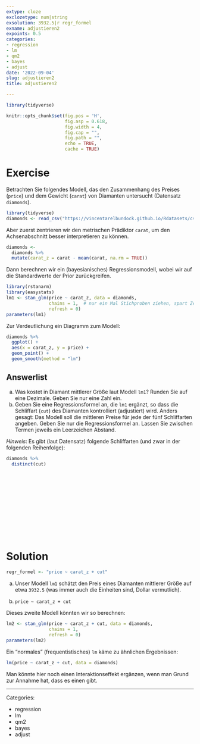 ```yaml
---
extype: cloze
exclozetype: num|string
exsolution: 3932.5|r regr_formel
exname: adjustieren2
expoints: 0.5
categories:
- regression
- lm
- qm2
- bayes
- adjust
date: '2022-09-04'
slug: adjustieren2
title: adjustieren2

---
```




```r
library(tidyverse)

```


```r
knitr::opts_chunk$set(fig.pos = 'H',
                      fig.asp = 0.618,
                      fig.width = 4,
                      fig.cap = "", 
                      fig.path = "",
                      echo = TRUE,
                      cache = TRUE)
```





# Exercise


Betrachten Sie folgendes Modell, das den Zusammenhang des Preises (`price`) 
und dem Gewicht (`carat`) von Diamanten untersucht (Datensatz `diamonds`).

```r
library(tidyverse)
diamonds <- read_csv("https://vincentarelbundock.github.io/Rdatasets/csv/ggplot2/diamonds.csv")
```



Aber zuerst zentrieren wir den metrischen Prädiktor `carat`, 
um den Achsenabschnitt besser interpretieren zu können. 

```r
diamonds <-
  diamonds %>% 
  mutate(carat_z = carat - mean(carat, na.rm = TRUE))
```

Dann berechnen wir ein (bayesianisches) Regressionsmodell, 
wobei wir auf die Standardwerte der Prior zurückgreifen.

```r
library(rstanarm)
library(easystats)
lm1 <- stan_glm(price ~ carat_z, data = diamonds,
                chains = 1,  # nur ein Mal Stichproben ziehen, spart Zeit (auf Kosten der Genauigkeit)
                refresh = 0)
parameters(lm1)
```




Zur Verdeutlichung ein Diagramm zum Modell:

```r
diamonds %>% 
  ggplot() +
  aes(x = carat_z, y = price) +
  geom_point() + 
  geom_smooth(method = "lm")
```

Answerlist
----------
a) Was kostet in Diamant mittlerer Größe laut Modell `lm1`? Runden Sie auf eine Dezimale. Geben Sie nur eine Zahl ein.
b) Geben Sie eine Regressionsformel an, die `lm1` ergänzt, so dass die Schliffart (`cut`) des Diamanten kontrolliert (adjustiert) wird. Anders gesagt: Das Modell soll die mittleren Preise für jede der fünf Schliffarten angeben. Geben Sie nur die Regressionsformel an. Lassen Sie zwischen Termen jeweils ein Leerzeichen Abstand.





*Hinweis*: Es gibt (laut Datensatz) folgende Schliffarten (und zwar in der folgenden Reihenfolge):

```r
diamonds %>% 
  distinct(cut)
```



</br>
</br>
</br>
</br>
</br>
</br>
</br>
</br>
</br>
</br>

# Solution

```r
regr_formel <- "price ~ carat_z + cut"
```


a) Unser Modell `lm1` schätzt den Preis eines Diamanten mittlerer Größe auf etwa `3932.5` (was immer auch die Einheiten sind, Dollar vermutlich).

b) `price ~ carat_z + cut` 

Dieses zweite Modell könnten wir so berechnen:

```r
lm2 <- stan_glm(price ~ carat_z + cut, data = diamonds,
                chains = 1,
                refresh = 0)
parameters(lm2)
```


Ein "normales" (frequentistisches) `lm` käme zu ähnlichen Ergebnissen:

```r
lm(price ~ carat_z + cut, data = diamonds)
```




Man könnte hier noch einen Interaktionseffekt ergänzen, wenn man Grund zur Annahme hat,
dass es einen gibt.





---

Categories: 

- regression
- lm
- qm2
- bayes
- adjust

